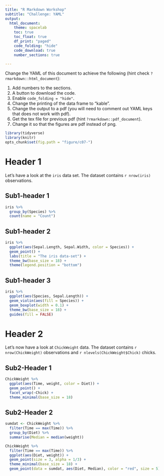 ```yaml
---
title: "R Markdown Workshop"
subtitle: "Challenge: YAML"
output: 
  html_document:
    theme: spacelab
    toc: true
    toc_float: true
    df_print: "paged"
    code_folding: "hide"
    code_download: true
    number_sections: true
    
---
```


Change the YAML of this document to achieve the following (hint check `?rmarkdown::html_document`):

1. Add numbers to the sections.
1. A button to download the code.
1. Enable `code_folding = "hide"`.
1. Change the printing of the data frame to "kable".
1. Change the output to a pdf (you will need to comment out YAML keys that does not work with pdf). 
1. Get the tex file for previous pdf (hint `?rmarkdown::pdf_document`).
1. Change it so that the figures are pdf instead of png.




```r
library(tidyverse)
library(knitr)
opts_chunk$set(fig.path = "figure/c07-")
```

# Header 1

Let's have a look at the `iris` data set. The dataset contains `r nrow(iris)` observations.

## Sub1-header 1

```r
iris %>% 
  group_by(Species) %>% 
  count(name = "Count") 
```



## Sub1-header 2

```r
iris %>% 
  ggplot(aes(Sepal.Length, Sepal.Width, color = Species)) + 
  geom_point() + 
  labs(title = "The iris data-set") +
  theme_bw(base_size = 18) + 
  theme(legend.position = "bottom")
```

## Sub1-header 3

```r
iris %>% 
  ggplot(aes(Species, Sepal.Length)) + 
  geom_violin(aes(fill = Species)) +
  geom_boxplot(width = 0.1) + 
  theme_bw(base_size = 18) +
  guides(fill = FALSE)
```



# Header 2

Let's now have a look at `ChickWeight` data. The dataset contains `r nrow(ChickWeight)` observations and `r nlevels(ChickWeight$Chick)` chicks.

## Sub2-Header 1


```r
ChickWeight %>% 
  ggplot(aes(Time, weight, color = Diet)) + 
  geom_point() +
  facet_wrap(~Chick) + 
  theme_minimal(base_size = 18)
```

## Sub2-Header 2


```r
sumdat <- ChickWeight %>% 
  filter(Time == max(Time)) %>% 
  group_by(Diet) %>% 
  summarise(Median = median(weight))

ChickWeight %>% 
  filter(Time == max(Time)) %>% 
  ggplot(aes(Diet, weight)) + 
  geom_point(size = 3, alpha = 1/3) +
  theme_minimal(base_size = 18) +
  geom_point(data = sumdat, aes(Diet, Median), color = "red", size = 5)
```
